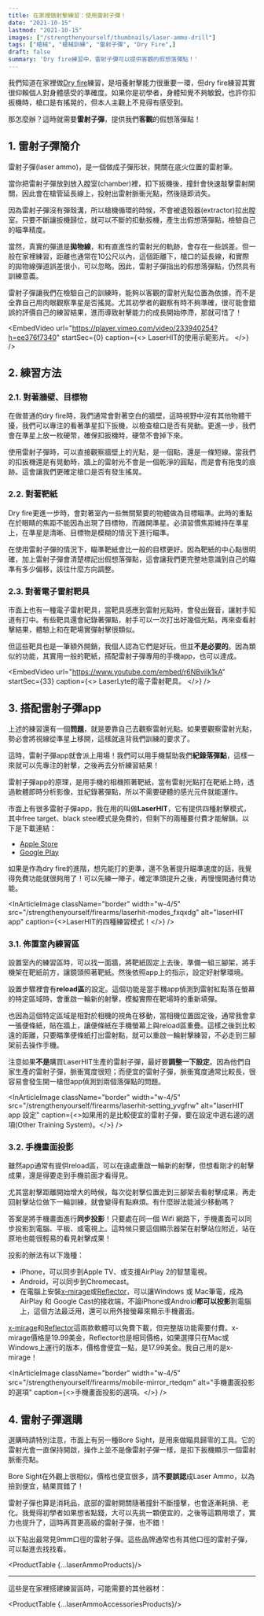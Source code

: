 ```yaml
---
title: 在家裡做射擊練習：使用雷射子彈！
date: "2021-10-15"
lastmod: "2021-10-15"
images: ["/strengthenyourself/thumbnails/laser-ammo-drill"]
tags: ["槍械", "槍械訓練", "雷射子彈", "Dry Fire",]
draft: false
summary: 'Dry fire練習中，雷射子彈可以提供客觀的假想落彈點！'
---
```


我們知道在家裡做[Dry fire](/blogs/dry-fire-drill)練習，是培養射擊能力很重要一環，但dry fire練習其實很仰賴個人對身體感受的準確度。如果你是初學者，身體知覺不夠敏銳，也許你扣扳機時，槍口是有搖晃的，但本人主觀上不見得有感受到。

那怎麼辦？這時就需要**雷射子彈**，提供我們**客觀**的假想落彈點！

<InArticleImage
  src="/strengthenyourself/thumbnails/laser-ammo-drill"
  alt="文章封面圖片" 
/>

<TOCInline toc={props.toc} exclude="" toHeading={2} />


## 1. 雷射子彈簡介

雷射子彈(laser ammo)，是一個做成子彈形狀，開關在底火位置的雷射筆。

當你把雷射子彈放到放入膛室(chamber)裡，扣下扳機後，撞針會快速敲擊雷射開關，因此會在槍管延長線上，投射出雷射脈衝光點，然後隨即消失。

因為雷射子彈沒有彈殼溝，所以槍機循環的時候，不會被退殼器(extractor)拉出膛室。只要不斷讓扳機歸位，就可以不斷的扣動扳機，產生出假想落彈點，檢驗自己的瞄準精度。

當然，真實的彈道是**拋物線**，和有直進性的雷射光的軌跡，會存在一些誤差。但一般在家裡練習，距離也通常在10公尺以內，這個距離下，槍口的延長線，和實際的拋物線彈道誤差很小，可以忽略。因此，雷射子彈指出的假想落彈點，仍然具有訓練意義。

雷射子彈讓我們在檢驗自己的訓練時，能夠以客觀的雷射光點位置為依據，而不是全靠自己用肉眼觀察準星是否搖晃。尤其初學者的觀察有時不夠準確，很可能會錯誤的評價自己的練習結果，進而導致射擊能力的成長開始停滯，那就可惜了！

<EmbedVideo 
  url="https://player.vimeo.com/video/233940254?h=ee376f7340"
  startSec={0}
  caption={<>
    LaserHIT的使用示範影片。
  </>}
/>


## 2. 練習方法

### 2.1. 對著牆壁、目標物

在做普通的dry fire時，我們通常會對著空白的牆壁，這時視野中沒有其他物體干擾，我們可以專注的看著準星扣下扳機，以檢查槍口是否有晃動。更進一步，我們會在準星上放一枚硬幣，確保扣扳機時，硬幣不會掉下來。

使用雷射子彈時，可以直接觀察牆壁上的光點，是一個點，還是一條短線。當我們的扣扳機還是有晃動時，牆上的雷射光不會是一個乾淨的圓點，而是會有拖曳的痕跡。這會讓我們更確定槍口是否有發生搖晃。

### 2.2. 對著靶紙

Dry fire更進一步時，會對著室內一些無關緊要的物體做為目標瞄準。此時的重點在於眼睛的焦距不能因為出現了目標物，而離開準星。必須習慣焦距維持在準星上，在準星是清晰、目標物是模糊的情況下進行瞄準。

在使用雷射子彈的情況下，瞄準靶紙會比一般的目標更好。因為靶紙的中心點很明確，加上雷射子彈會清楚標記出假想落彈點，這會讓我們更完整地意識到自己的瞄準有多少偏移，該往什麼方向調整。


### 2.3. 對著電子雷射靶具

市面上也有一種電子雷射靶具，當靶具感應到雷射光點時，會發出聲音，讓射手知道有打中。有些靶具還會紀錄著彈點，射手可以一次打出好幾個光點，再來查看射擊結果，體驗上和在靶場實彈射擊很類似。

但這些靶具也是一筆額外開銷，我個人認為它們是好玩，但並**不是必要的**。因為類似的功能，其實用一般的靶紙，搭配雷射子彈專用的手機app，也可以達成。

<EmbedVideo 
  url="https://www.youtube.com/embed/r6NBvilk1kA"
  startSec={33}
  caption={<>
    LaserLyte的電子雷射靶具。
  </>}
/>


## 3. 搭配雷射子彈app

上述的練習還有一個**問題**，就是要靠自己去觀察雷射光點。如果要觀察雷射光點，勢必會將視線從準星上移開，這樣就違背我們訓練的要求了。

這時，雷射子彈app就會派上用場！我們可以用手機幫助我們**紀錄落彈點**，這樣一來就可以先專注的射擊，之後再去分析練習結果！

雷射子彈app的原理，是用手機的相機照著靶紙，當有雷射光點打在靶紙上時，透過軟體即時分析影像，並紀錄著彈點，所以不需要硬體的感光元件就能運作。

市面上有很多雷射子彈app，我在用的叫做**LaserHIT**，它有提供四種射擊模式，其中free target、black steel模式是免費的，但剩下的兩種要付費才能解鎖。以下是下載連結：

- [Apple Store](https://apps.apple.com/us/app/laserhit/id1216561372)
- [Google Play](https://play.google.com/store/apps/details?hl=en_US&amp;id=com.laserhit.laserhit)

如果是作為dry fire的進階，想先能打的更準，還不急著提升瞄準速度的話，我覺得免費功能就很夠用了！可以先練一陣子，確定準頭提升之後，再慢慢開通付費功能。

<InArticleImage
  className="border"
  width="w-4/5"
  src="/strengthenyourself/firearms/laserhit-modes_fxqxdg"
  alt="laserHIT app" 
  caption={<>LaserHIT的四種練習模式！</>}
/>

### 3.1. 佈置室內練習區

設置室內的練習區時，可以找一面牆，將靶紙固定上去後，準備一組三腳架，將手機架在靶紙前方，讓鏡頭照著靶紙。然後依照app上的指示，設定好射擊環境。

設置步驟裡會有**reload區**的設定。這個功能是當手機app偵測到雷射紅點落在螢幕的特定區域時，會重啟一輪新的射擊，模擬實際在靶場時的重新填彈。

也因為這個特定區域是相對於相機的視角在移動，當相機位置固定後，通常我會拿一張便條紙，貼在牆上，讓便條紙在手機螢幕上與reload區重疊。這樣之後到比較遠的距離，只要瞄準便條紙打出雷射點，就可以重啟一輪射擊練習，不必走到三腳架前去操作手機。

注意如果**不是**購買LaserHIT生產的雷射子彈，最好要**調整一下設定**。因為他們自家生產的雷射子彈，脈衝寬度很短；而便宜的雷射子彈，脈衝寬度通常比較長，很容易會發生開一槍但app偵測到兩個落彈點的問題。

<InArticleImage
  className="border"
  width="w-4/5"
  src="/strengthenyourself/firearms/laserhit-setting_yvgfrw"
  alt="laserHIT app 設定" 
  caption={<>如果用的是比較便宜的雷射子彈，要在設定中選右邊的選項(Other Training System)。</>}
/>


### 3.2. 手機畫面投影

雖然app通常有提供reload區，可以在遠處重啟一輪新的射擊，但想看剛才的射擊成果，還是得要走到手機前面才看得見。

尤其當射擊距離開始增大的時候，每次從射擊位置走到三腳架去看射擊成果，再走回射擊站位做下一輪訓練，就會變得有點麻煩。有什麼辦法能減少移動嗎？

答案是將手機畫面進行**同步投影**！只要處在同一個 Wifi 網路下，手機畫面可以同步投影到電腦、平板、或電視上。這時候只要這個顯示器架在射擊站位附近，站在原地也能很輕易的看見射擊成果！

投影的辦法有以下幾種：
- iPhone，可以同步到Apple TV、或支援AirPlay 2的智慧電視。
- Android，可以同步到Chromecast。
- 在電腦上安裝[x-mirage](https://www.x-mirage.com/x-mirage/)或[Reflector](https://www.airsquirrels.com/reflector)，可以讓Windows 或 Mac筆電，成為 AirPlay 和 Google Cast的接收端，不論iPhone或Android**都可以投影**到電腦上，這個方法最泛用，還可以用外接螢幕來顯示手機畫面。

[x-mirage](https://www.x-mirage.com/x-mirage/)和[Reflector](https://www.airsquirrels.com/reflector)這兩款軟體可以免費下載，但完整版功能需要付費。x-mirage價格是19.99美金，Reflector也是相同價格，如果選擇只在Mac或Windows上運行的版本，價格會便宜一點，是17.99美金。我自己用的是x-mirage！


<InArticleImage
  className="border"
  width="w-4/5"
  src="/strengthenyourself/firearms/mobile-mirror_rtedqm"
  alt="手機畫面投影的選項" 
  caption={<>手機畫面投影的選項。</>}
/>

## 4. 雷射子彈選購

選購時請特別注意，市面上有另一種Bore Sight，是用來做瞄具歸零的工具。它的雷射光會一直保持開啟，操作上並不是像雷射子彈一樣，是扣下扳機顯示一個雷射脈衝亮點。

Bore Sight在外觀上很相似，價格也便宜很多，請**不要誤認**成Laser Ammo，以為撿到便宜，結果買錯了！


雷射子彈也算是消耗品，底部的雷射開關隨著撞針不斷撞擊，也會逐漸耗損、老化。我覺得初學者如果想省點錢，大可以先挑一顆便宜的，之後等這顆用壞了，實力也提升了，這時再買更高級的雷射子彈，也不錯！

以下貼出最常見9mm口徑的雷射子彈。這些品牌通常也有其他口徑的雷射子彈，可以點進去找找看。


<ProductTable {...laserAmmoProducts}/>


--- 

這些是在家裡搭建練習區時，可能需要的其他器材：


<ProductTable {...laserAmmoAccessoriesProducts}/>
